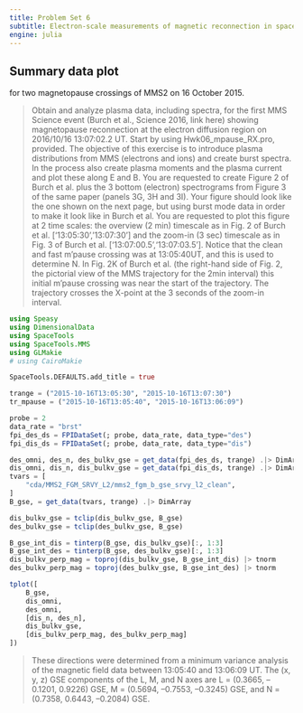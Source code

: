 ```yaml
---
title: Problem Set 6
subtitle: Electron-scale measurements of magnetic reconnection in space
engine: julia
---
```


## Summary data plot

for two magnetopause crossings of MMS2 on 16 October 2015.

> Obtain and analyze plasma data, including spectra, for the first MMS Science event (Burch et al., Science 2016, link here) showing magnetopause reconnection at the electron diffusion region on 2016/10/16 13:07:02.2 UT. Start by using Hwk06_mpause_RX.pro, provided.  The objective of this exercise is to introduce plasma distributions from MMS (electrons and ions) and create burst spectra. In the process also create plasma moments and the plasma current and plot these along E and B. You are requested to create Figure 2 of Burch et al. plus the 3 bottom (electron) spectrograms from Figure 3 of the same paper (panels 3G, 3H and 3I). Your figure should look like the one shown on the next page, but using burst mode data in order to make it look like in Burch et al. You are requested to plot this figure at 2 time scales: the overview (2 min) timescale as in Fig. 2 of Burch et al. [‘13:05:30’,’13:07:30’] and  the zoom-in (3 sec) timescale as in Fig. 3 of Burch et al. ['13:07:00.5','13:07:03.5']. Notice that the clean and fast m’pause crossing was at 13:05:40UT, and this is used to determine N. In Fig. 2K of Burch et al. (the right-hand side of Fig. 2, the pictorial view of the MMS trajectory for the 2min interval) this initial m’pause crossing was near the start of the trajectory. The trajectory crosses the X-point at the 3 seconds of the zoom-in interval.

```julia
using Speasy
using DimensionalData
using SpaceTools
using SpaceTools.MMS
using GLMakie
# using CairoMakie

SpaceTools.DEFAULTS.add_title = true
```

```julia
trange = ("2015-10-16T13:05:30", "2015-10-16T13:07:30")
tr_mpause = ("2015-10-16T13:05:40", "2015-10-16T13:06:09")

probe = 2
data_rate = "brst"
fpi_des_ds = FPIDataSet(; probe, data_rate, data_type="des")
fpi_dis_ds = FPIDataSet(; probe, data_rate, data_type="dis")

des_omni, des_n, des_bulkv_gse = get_data(fpi_des_ds, trange) .|> DimArray
dis_omni, dis_n, dis_bulkv_gse = get_data(fpi_dis_ds, trange) .|> DimArray
tvars = [
    "cda/MMS2_FGM_SRVY_L2/mms2_fgm_b_gse_srvy_l2_clean",
]
B_gse, = get_data(tvars, trange) .|> DimArray

dis_bulkv_gse = tclip(dis_bulkv_gse, B_gse)
des_bulkv_gse = tclip(des_bulkv_gse, B_gse)

B_gse_int_dis = tinterp(B_gse, dis_bulkv_gse)[:, 1:3]
B_gse_int_des = tinterp(B_gse, des_bulkv_gse)[:, 1:3]
dis_bulkv_perp_mag = toproj(dis_bulkv_gse, B_gse_int_dis) |> tnorm
des_bulkv_perp_mag = toproj(des_bulkv_gse, B_gse_int_des) |> tnorm

tplot([
    B_gse,
    dis_omni,
    des_omni,
    [dis_n, des_n],
    dis_bulkv_gse,
    [dis_bulkv_perp_mag, des_bulkv_perp_mag]
])

```

> These directions were determined from a minimum variance analysis of the magnetic field data between 13:05:40 and 13:06:09 UT. The (x, y, z) GSE components of the L, M, and N axes are L = (0.3665, –0.1201, 0.9226) GSE, M = (0.5694, –0.7553, –0.3245) GSE, and N = (0.7358, 0.6443, –0.2084) GSE.